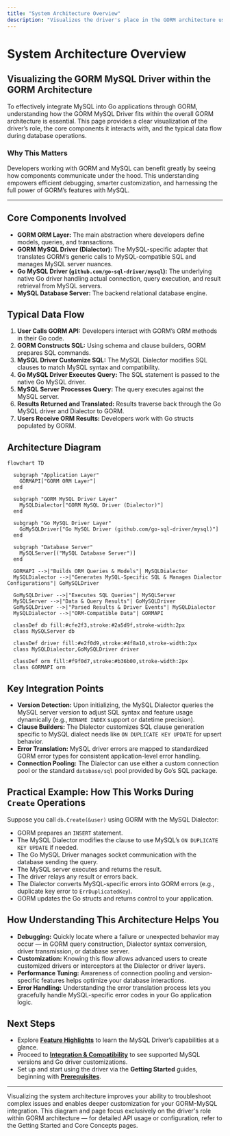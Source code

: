 ```yaml
---
title: "System Architecture Overview"
description: "Visualizes the driver's place in the GORM architecture using a mermaid diagram. Maps out core components, typical data flow, and how the driver integrates with both GORM and the underlying MySQL driver for Go."
---
```


# System Architecture Overview

## Visualizing the GORM MySQL Driver within the GORM Architecture

To effectively integrate MySQL into Go applications through GORM, understanding how the GORM MySQL Driver fits within the overall GORM architecture is essential. This page provides a clear visualization of the driver’s role, the core components it interacts with, and the typical data flow during database operations.

### Why This Matters

Developers working with GORM and MySQL can benefit greatly by seeing how components communicate under the hood. This understanding empowers efficient debugging, smarter customization, and harnessing the full power of GORM’s features with MySQL.

---

## Core Components Involved

- **GORM ORM Layer:** The main abstraction where developers define models, queries, and transactions.
- **GORM MySQL Driver (Dialector):** The MySQL-specific adapter that translates GORM’s generic calls to MySQL-compatible SQL and manages MySQL server nuances.
- **Go MySQL Driver (`github.com/go-sql-driver/mysql`):** The underlying native Go driver handling actual connection, query execution, and result retrieval from MySQL servers.
- **MySQL Database Server:** The backend relational database engine.


## Typical Data Flow

1. **User Calls GORM API:** Developers interact with GORM’s ORM methods in their Go code.
2. **GORM Constructs SQL:** Using schema and clause builders, GORM prepares SQL commands.
3. **MySQL Driver Customize SQL:** The MySQL Dialector modifies SQL clauses to match MySQL syntax and compatibility.
4. **Go MySQL Driver Executes Query:** The SQL statement is passed to the native Go MySQL driver.
5. **MySQL Server Processes Query:** The query executes against the MySQL server.
6. **Results Returned and Translated:** Results traverse back through the Go MySQL driver and Dialector to GORM.
7. **Users Receive ORM Results:** Developers work with Go structs populated by GORM.


## Architecture Diagram

```mermaid
flowchart TD

  subgraph "Application Layer"
    GORMAPI["GORM ORM Layer"]
  end

  subgraph "GORM MySQL Driver Layer"
    MySQLDialector["GORM MySQL Driver (Dialector)"]
  end

  subgraph "Go MySQL Driver Layer"
    GoMySQLDriver["Go MySQL Driver (github.com/go-sql-driver/mysql)"]
  end

  subgraph "Database Server"
    MySQLServer[("MySQL Database Server")]
  end

  GORMAPI -->|"Builds ORM Queries & Models"| MySQLDialector
  MySQLDialector -->|"Generates MySQL-Specific SQL & Manages Dialector Configurations"| GoMySQLDriver

  GoMySQLDriver -->|"Executes SQL Queries"| MySQLServer
  MySQLServer -->|"Data & Query Results"| GoMySQLDriver
  GoMySQLDriver -->|"Parsed Results & Driver Events"| MySQLDialector
  MySQLDialector -->|"ORM-Compatible Data"| GORMAPI

  classDef db fill:#cfe2f3,stroke:#2a5d9f,stroke-width:2px
  class MySQLServer db

  classDef driver fill:#e2f0d9,stroke:#4f8a10,stroke-width:2px
  class MySQLDialector,GoMySQLDriver driver

  classDef orm fill:#f9f0d7,stroke:#b36b00,stroke-width:2px
  class GORMAPI orm
```


## Key Integration Points

- **Version Detection:** Upon initializing, the MySQL Dialector queries the MySQL server version to adjust SQL syntax and feature usage dynamically (e.g., `RENAME INDEX` support or datetime precision).
- **Clause Builders:** The Dialector customizes SQL clause generation specific to MySQL dialect needs like `ON DUPLICATE KEY UPDATE` for upsert behavior.
- **Error Translation:** MySQL driver errors are mapped to standardized GORM error types for consistent application-level error handling.
- **Connection Pooling:** The Dialector can use either a custom connection pool or the standard `database/sql` pool provided by Go’s SQL package.


## Practical Example: How This Works During `Create` Operations

Suppose you call `db.Create(&user)` using GORM with the MySQL Dialector:

- GORM prepares an `INSERT` statement.
- The MySQL Dialector modifies the clause to use MySQL’s `ON DUPLICATE KEY UPDATE` if needed.
- The Go MySQL Driver manages socket communication with the database sending the query.
- The MySQL server executes and returns the result.
- The driver relays any result or errors back.
- The Dialector converts MySQL-specific errors into GORM errors (e.g., duplicate key error to `ErrDuplicatedKey`).
- GORM updates the Go structs and returns control to your application.


## How Understanding This Architecture Helps You

- **Debugging:** Quickly locate where a failure or unexpected behavior may occur — in GORM query construction, Dialector syntax conversion, driver transmission, or database server.
- **Customization:** Knowing this flow allows advanced users to create customized drivers or interceptors at the Dialector or driver layers.
- **Performance Tuning:** Awareness of connection pooling and version-specific features helps optimize your database interactions.
- **Error Handling:** Understanding the error translation process lets you gracefully handle MySQL-specific error codes in your Go application logic.


## Next Steps

- Explore **[Feature Highlights](/overview/features-architecture-integration/feature-highlights)** to learn the MySQL Driver’s capabilities at a glance.
- Proceed to **[Integration & Compatibility](/overview/features-architecture-integration/integration-and-compatibility)** to see supported MySQL versions and Go driver customizations.
- Set up and start using the driver via the **Getting Started** guides, beginning with **[Prerequisites](/getting-started/prerequisites-installation/prerequisites)**.


---

<Tip>
Visualizing the system architecture improves your ability to troubleshoot complex issues and enables deeper customization for your GORM-MySQL integration.
</Tip>

<Note>
This diagram and page focus exclusively on the driver's role within GORM architecture — for detailed API usage or configuration, refer to the Getting Started and Core Concepts pages.
</Note>
